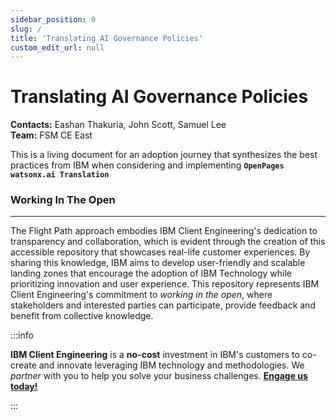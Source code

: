 ```yaml
---
sidebar_position: 0
slug: /
title: 'Translating AI Governance Policies'
custom_edit_url: null
---
```


# Translating AI Governance Policies
**Contacts:**  Eashan Thakuria, John Scott, Samuel Lee <br />
**Team:** FSM CE East <br />

This is a living document for an adoption journey that synthesizes the best practices from IBM when considering and implementing **`OpenPages watsonx.ai Translation`**

### Working In The Open
----

The Flight Path approach embodies IBM Client Engineering's dedication to transparency and collaboration, which is evident through the creation of this accessible repository that showcases real-life customer experiences. By sharing this knowledge, IBM aims to develop user-friendly and scalable landing zones that encourage the adoption of IBM Technology while prioritizing innovation and user experience. This repository represents IBM Client Engineering's commitment to _working in the open_, where stakeholders and interested parties can participate, provide feedback and benefit from collective knowledge.

:::info

**IBM Client Engineering** is a **no-cost** investment in IBM's customers to co-create and innovate leveraging IBM technology and methodologies. We _partner_ with you to help you solve your business challenges. **[Engage us today!](https://www.ibm.com/client-engineering)**

:::
